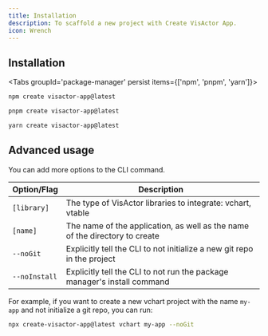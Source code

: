 ```yaml
---
title: Installation
description: To scaffold a new project with Create VisActor App.
icon: Wrench
---
```



## Installation

<Tabs groupId='package-manager' persist items={['npm', 'pnpm', 'yarn']}>

```bash tab="npm"
npm create visactor-app@latest
```

```bash tab="pnpm"
pnpm create visactor-app@latest
```

```bash tab="yarn"
yarn create visactor-app@latest
```

</Tabs>

## Advanced usage

You can add more options to the CLI command.

| Option/Flag   | Description                                                                 |
| ------------- | --------------------------------------------------------------------------- |
| `[library]`   | The type of VisActor libraries to integrate: vchart, vtable                 |
| `[name]`      | The name of the application, as well as the name of the directory to create |
| `--noGit`     | Explicitly tell the CLI to not initialize a new git repo in the project     |
| `--noInstall` | Explicitly tell the CLI to not run the package manager's install command    |

For example, if you want to create a new vchart project with the name `my-app` and not initialize a git repo, you can run:

```bash
npx create-visactor-app@latest vchart my-app --noGit
```
